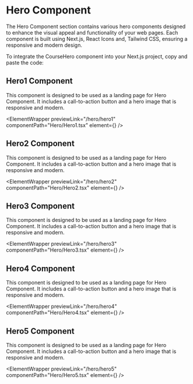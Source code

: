 
# Hero Component

The Hero Component section contains various hero components designed to enhance the visual appeal and functionality of your web pages. Each component is built using Next.js, React Icons and, Tailwind CSS, ensuring a responsive and modern design.

To integrate the CourseHero component into your Next.js project, copy and paste the code:

## Hero1 Component

This component is designed to be used as a landing page for Hero Component. It includes a call-to-action button and a hero image that is responsive and modern.

<ElementWrapper
  previewLink="/hero/hero1"
  componentPath="Hero/Hero1.tsx"
  element={<Hero1 />}
/>

## Hero2 Component

This component is designed to be used as a landing page for Hero Component. It includes a call-to-action button and a hero image that is responsive and modern.

<ElementWrapper
  previewLink="/hero/hero2"
  componentPath="Hero/Hero2.tsx"
  element={<Hero2 />}
/>

## Hero3 Component

This component is designed to be used as a landing page for Hero Component. It includes a call-to-action button and a hero image that is responsive and modern.

<ElementWrapper
  previewLink="/hero/hero3"
  componentPath="Hero/Hero3.tsx"
  element={<Hero3 />}
/>

## Hero4 Component

This component is designed to be used as a landing page for Hero Component. It includes a call-to-action button and a hero image that is responsive and modern.

<ElementWrapper
  previewLink="/hero/hero4"
  componentPath="Hero/Hero4.tsx"
  element={<Hero4 />}
/>

## Hero5 Component

This component is designed to be used as a landing page for Hero Component. It includes a call-to-action button and a hero image that is responsive and modern.

<ElementWrapper
  previewLink="/hero/hero5"
  componentPath="Hero/Hero5.tsx"
  element={<Hero5 />}
/>
